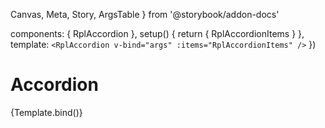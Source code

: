   Canvas,
  Meta,
  Story,
  ArgsTable
} from '@storybook/addon-docs'

  components: { RplAccordion },
  setup() {
    return {
      RplAccordionItems
    }
  },
  template: `
    <RplAccordion
      v-bind="args"
      :items="RplAccordionItems"
    />
  `
})

<Meta title='WIP/Components/Accordion' component={RplAccordion} />

# Accordion

<ArgsTable of={RplAccordion} />

<Canvas>
  <Story
    name='Accordion'
    play={a11yStoryCheck} // Is this needed?
    argTypes={{}}  // Is this needed?
  >
    {Template.bind()}
  </Story>
</Canvas>
